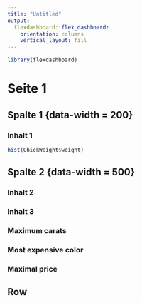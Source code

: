 ```yaml
---
title: "Untitled"
output: 
  flexdashboard::flex_dashboard:
    orientation: columns
    vertical_layout: fill
---
```


```r
library(flexdashboard)
```


Seite 1 {.storyboard}
====================================
  
Spalte 1 {data-width = 200}
------------------------------------
  
### Inhalt 1

```r
hist(ChickWeight$weight)
```
  
Spalte 2  {data-width = 500}
------------------------------------
  
### Inhalt 2
  
### Inhalt 3

### Maximum carats {data-width=50}

### Most expensive color {data-width=50}

### Maximal price {data-width=50}

Row {data-height=500}
-----------------------------------------------------------------------
